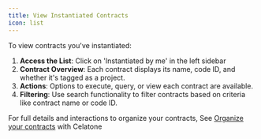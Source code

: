 ```yaml
---
title: View Instantiated Contracts
icon: list
---
```


To view contracts you've instantiated:

1. **Access the List**: Click on 'Instantiated by me' in the left sidebar
2. **Contract Overview**: Each contract displays its name, code ID, and whether it's tagged as a project.
3. **Actions**: Options to execute, query, or view each contract are available.
4. **Filtering**: Use search functionality to filter contracts based on criteria like contract name or code ID.

For full details and interactions to organize your contracts, See [Organize your contracts](https://docs.alleslabs.com/user/cosmwasm/contract/organize) with Celatone

